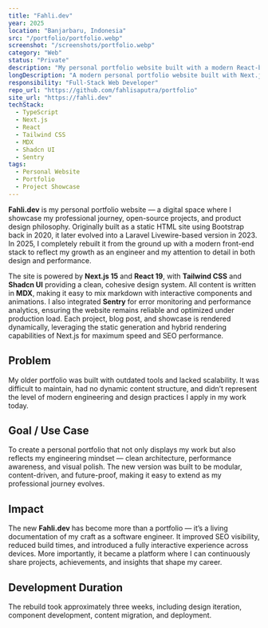 ```yaml
---
title: "Fahli.dev"
year: 2025
location: "Banjarbaru, Indonesia"
src: "/portfolio/portfolio.webp"
screenshot: "/screenshots/portfolio.webp"
category: "Web"
status: "Private"
description: "My personal portfolio website built with a modern React-based tech stack."
longDescription: "A modern personal portfolio website built with Next.js 15, React 19, and Tailwind CSS — showcasing my projects, open-source work, and professional journey through a fast, responsive, and content-driven experience."
responsibility: "Full-Stack Web Developer"
repo_url: "https://github.com/fahlisaputra/portfolio"
site_url: "https://fahli.dev"
techStack:
  - TypeScript
  - Next.js
  - React
  - Tailwind CSS
  - MDX
  - Shadcn UI
  - Sentry
tags:
  - Personal Website
  - Portfolio
  - Project Showcase
---
```


**Fahli.dev** is my personal portfolio website — a digital space where I showcase my professional journey, open-source projects, and product design philosophy.
Originally built as a static HTML site using Bootstrap back in 2020, it later evolved into a Laravel Livewire-based version in 2023.
In 2025, I completely rebuilt it from the ground up with a modern front-end stack to reflect my growth as an engineer and my attention to detail in both design and performance.

The site is powered by **Next.js 15** and **React 19**, with **Tailwind CSS** and **Shadcn UI** providing a clean, cohesive design system.
All content is written in **MDX**, making it easy to mix markdown with interactive components and animations.
I also integrated **Sentry** for error monitoring and performance analytics, ensuring the website remains reliable and optimized under production load.
Each project, blog post, and showcase is rendered dynamically, leveraging the static generation and hybrid rendering capabilities of Next.js for maximum speed and SEO performance.

## Problem
My older portfolio was built with outdated tools and lacked scalability.
It was difficult to maintain, had no dynamic content structure, and didn’t represent the level of modern engineering and design practices I apply in my work today.

## Goal / Use Case
To create a personal portfolio that not only displays my work but also reflects my engineering mindset — clean architecture, performance awareness, and visual polish.
The new version was built to be modular, content-driven, and future-proof, making it easy to extend as my professional journey evolves.

## Impact
The new **Fahli.dev** has become more than a portfolio — it’s a living documentation of my craft as a software engineer.
It improved SEO visibility, reduced build times, and introduced a fully interactive experience across devices.
More importantly, it became a platform where I can continuously share projects, achievements, and insights that shape my career.

## Development Duration
The rebuild took approximately three weeks, including design iteration, component development, content migration, and deployment.
